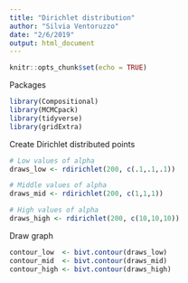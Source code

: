 ```yaml
---
title: "Dirichlet distribution"
author: "Silvia Ventoruzzo"
date: "2/6/2019"
output: html_document
---
```


```r
knitr::opts_chunk$set(echo = TRUE)
```

Packages
```r
library(Compositional)
library(MCMCpack)
library(tidyverse)
library(gridExtra)
```

Create Dirichlet distributed points

```r
# Low values of alpha
draws_low <- rdirichlet(200, c(.1,.1,.1))

# Middle values of alpha
draws_mid <- rdirichlet(200, c(1,1,1))

# High values of alpha
draws_high <- rdirichlet(200, c(10,10,10))
```

Draw graph
```r
contour_low  <- bivt.contour(draws_low)
contour_mid  <- bivt.contour(draws_mid)
contour_high <- bivt.contour(draws_high)
```
